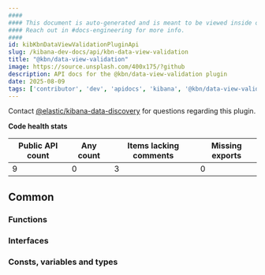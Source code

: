 ```yaml
---
####
#### This document is auto-generated and is meant to be viewed inside our experimental, new docs system.
#### Reach out in #docs-engineering for more info.
####
id: kibKbnDataViewValidationPluginApi
slug: /kibana-dev-docs/api/kbn-data-view-validation
title: "@kbn/data-view-validation"
image: https://source.unsplash.com/400x175/?github
description: API docs for the @kbn/data-view-validation plugin
date: 2025-08-09
tags: ['contributor', 'dev', 'apidocs', 'kibana', '@kbn/data-view-validation']
---
```




Contact [@elastic/kibana-data-discovery](https://github.com/orgs/elastic/teams/kibana-data-discovery) for questions regarding this plugin.

**Code health stats**

| Public API count  | Any count | Items lacking comments | Missing exports |
|-------------------|-----------|------------------------|-----------------|
| 9 | 0 | 3 | 0 |

## Common

### Functions
<DocDefinitionList data={kbnDataViewValidationObj.common.functions}/>

### Interfaces
<DocDefinitionList data={kbnDataViewValidationObj.common.interfaces}/>

### Consts, variables and types
<DocDefinitionList data={kbnDataViewValidationObj.common.misc}/>

